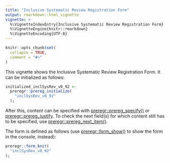 ---
title: "Inclusive Systematic Review Registration Form"
output: rmarkdown::html_vignette
vignette: >
  %\VignetteIndexEntry{Inclusive Systematic Review Registration Form}
  %\VignetteEngine{knitr::rmarkdown}
  %\VignetteEncoding{UTF-8}
---

```{r, include = FALSE}
knitr::opts_chunk$set(
  collapse = TRUE,
  comment = "#>"
)
```

This vignette shows the Inclusive Systematic Review Registration Form. It can be initialized as follows:

```{r, eval=FALSE}
initialized_inclSysRev_v0_92 <-
  preregr::prereg_initialize(
    "inclSysRev_v0_92"
  );
```

After this, content can be specified with [preregr::prereg_specify()](https://r-packages.gitlab.io/preregr/reference/prereg_specify.html) or [preregr::prereg_justify](https://r-packages.gitlab.io/preregr/reference/prereg_justify.html). To check the next field(s) for which content still has to be specified, use [preregr::prereg_next_item()](https://r-packages.gitlab.io/preregr/reference/prereg_next_item.html).

The form is defined as follows (use [preregr::form_show()](https://r-packages.gitlab.io/preregr/reference/form_show.html) to show the form in the console, instead):

```{r}
preregr::form_knit(
  "inclSysRev_v0_92"
);
```
